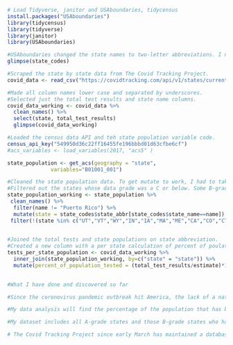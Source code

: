 


```r
# Load Tidyverse, janitor and USAboundaries, tidycensus
install.packages("USAboundaries")
library(tidycensus)
library(tidyverse)
library(janitor)
library(USAboundaries)

```



```r
#USAboundaries changed the state names to two-letter abbreviations. I needed to glimpse it here to see what the variable names were.
glimpse(state_codes)
```



```r
#Scraped the state by state data from The Covid Tracking Project.
covid_data <- read_csv("https://covidtracking.com/api/v1/states/current.csv")
```

```r
#Made all column names lower case and separated by underscores.
#Selected just the total test results and state name columns.
covid_data_working <- covid_data %>%
  clean_names() %>%
  select(state, total_test_results)
  glimpse(covid_data_working)
```

```r
#Loaded the census data API and teh state population variable code.
census_api_key("549950d36c22ff16455fe196bbbd01d63cfbe6cf")
#acs_variables <- load_variables(2017, "acs5" )

state_population <- get_acs(geography = "state", 
              variables="B01001_001")
```

```r
#Cleaned the state population data. To get mutate to work, I had to take our Puerto Rico because USAboundaries wouldn't work on Puerto Rico.
#Filtered out the states whose data grade was a C or below. Some B-grade states were filtered out because total test results were not per person, but instead per specimen or did not include private lab totals. States with B grades that were filtered out were Indiana, Iowa, Maine, Massachusetts, California.
state_population_working <- state_population %>%
 clean_names() %>%
  filter(name != "Puerto Rico") %>% 
  mutate(state = state_codes$state_abbr[state_codes$state_name==name]) %>%
 filter(!(state %in% c("UT","VT","WY","IN","IA","MA","ME","CA","CO","CT","DE","FL","HI","ID","KS","MT","NE","NV","NH","NM","NC","ND","SD")))
  
``` 

```r
#Joined the total tests and state populations on state abbreviation.
#Created a new column with a per state calculation of percent of poulation tested.
tests_per_state_population <- covid_data_working %>%
  inner_join(state_population_working, by=c("state" = "state")) %>%
  mutate(percent_of_population_tested = (total_test_results/estimate)*100)
  
```

```r
#What I have done and discovered so far

#Since the coronovirus pandemic outbreak hit America, the lack of a national testing strategy has put the responsibiltiy on each state to carry out their own.  Countries such as Iceland, South Korea and Thailand have managed to test wide swaths of their population in short amounts of time, and in doing so, have contained the spread and asymptomatic positive cases.

#My data analysis will find the percentage of the population that has been tested for 26 states and the District of Columbia. I will look for outlier states and examine further what may have happened and why.

#My dataset includes all A-grade states and those B-grade states who had no potential conflict with the collection of total number of tests. For example, the CTP gave Massachusetts a B grade because they are including in the total test count people that were tested twice.

# The Covid Tracking Project since early March has maintained a database of avalable covid-19 testing data from the 50 states, five territories and the District of Columbia from public health departments and news reports. Hundreds of volunteers from developers and journalists to researchers and designers staff the team. The data has been cited the articles of national newspapers like The Washington Post.
```

  